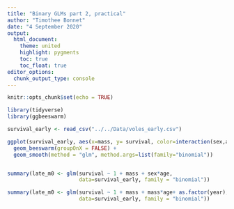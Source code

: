 ```yaml
---
title: "Binary GLMs part 2, practical"
author: "Timothee Bonnet"
date: "4 September 2020"
output: 
  html_document:
    theme: united
    highlight: pygments
    toc: true
    toc_float: true
editor_options: 
  chunk_output_type: console
---
```


```r
knitr::opts_chunk$set(echo = TRUE)
```

```r
library(tidyverse)
library(ggbeeswarm)
```

```r
survival_early <- read_csv("../../Data/voles_early.csv")

```


```r
ggplot(survival_early, aes(x=mass, y= survival, color=interaction(sex,age)))+
  geom_beeswarm(groupOnX = FALSE) + 
  geom_smooth(method = "glm", method.args=list(family="binomial"))


summary(late_m0 <- glm(survival ~ 1 + mass + sex*age,
                       data=survival_early, family = "binomial"))

summary(late_m0 <- glm(survival ~ 1 + mass + mass*age+ as.factor(year),
                       data=survival_early, family = "binomial"))
```


